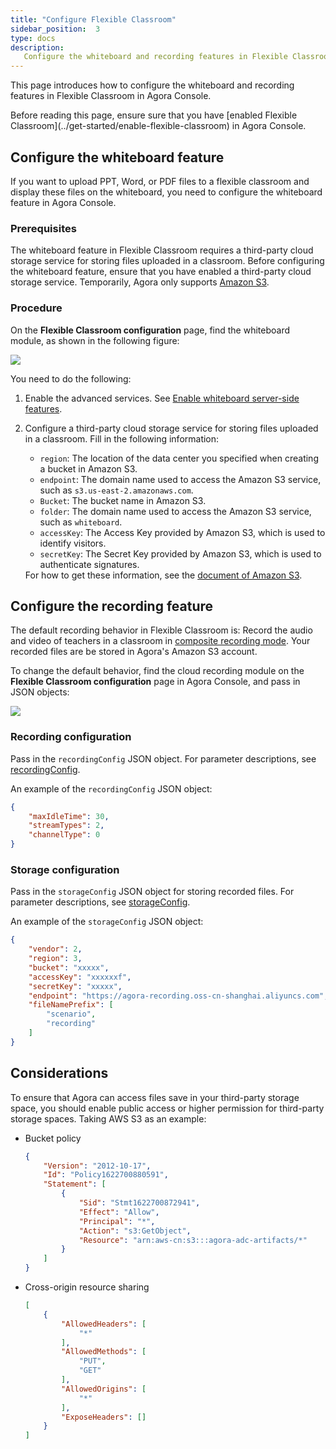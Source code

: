 ```yaml
---
title: "Configure Flexible Classroom"
sidebar_position:  3
type: docs
description:
   Configure the whiteboard and recording features in Flexible Classroom in Agora Console.
---
```


This page introduces how to configure the whiteboard and recording features in Flexible Classroom in Agora Console.

<div class="alert info">Before reading this page, ensure sure that you have [enabled Flexible Classroom](../get-started/enable-flexible-classroom) in Agora Console.</div>

## Configure the whiteboard feature

If you want to upload PPT, Word, or PDF files to a flexible classroom and display these files on the whiteboard, you need to configure the whiteboard feature in Agora Console.

### Prerequisites

The whiteboard feature in Flexible Classroom requires a third-party cloud storage service for storing files uploaded in a classroom. Before configuring the whiteboard feature, ensure that you have enabled a third-party cloud storage service. Temporarily, Agora only supports <a href="https://aws.amazon.com/s3/?nc1=h_ls" target="_blank">Amazon S3</a>.

### Procedure

On the **Flexible Classroom configuration** page, find the whiteboard module, as shown in the following figure:

![](https://web-cdn.agora.io/docs-files/1641366278596)

You need to do the following:

1. Enable the advanced services. See <a href="../../interactive-whiteboard/get-started/ebable-whiteboard#enable-whiteboard-server-side-features" target="_blank">Enable whiteboard server-side features</a>.

2. Configure a third-party cloud storage service for storing files uploaded in a classroom. Fill in the following information:
      - `region`: The location of the data center you specified when creating a bucket in Amazon S3.
      - `endpoint`: The domain name used to access the Amazon S3 service, such as `s3.us-east-2.amazonaws.com`.
      - `Bucket`: The bucket name in Amazon S3.
      - `folder`: The domain name used to access the Amazon S3 service, such as `whiteboard`.
      - `accessKey`: The Access Key provided by Amazon S3, which is used to identify visitors.
      - `secretKey`: The Secret Key provided by Amazon S3, which is used to authenticate signatures.

   <div class="alert info">For how to get these information, see the <a href="https://docs.aws.amazon.com/general/latest/gr/s3.html" target="_blank">document of Amazon S3</a>.</div>

## Configure the recording feature

The default recording behavior in Flexible Classroom is: Record the audio and video of teachers in a classroom in [composite recording mode](../../cloud-recording/develop/composite-mode). Your recorded files are be stored in Agora's Amazon S3 account.

To change the default behavior, find the cloud recording module on the **Flexible Classroom configuration** page in Agora Console, and pass in JSON objects:

![](https://web-cdn.agora.io/docs-files/1641368314262)

### Recording configuration

Pass in the `recordingConfig` JSON object. For parameter descriptions, see [recordingConfig](../../cloud-recording/reference/rest-api/start#recording-configuration).

An example of the `recordingConfig` JSON object:

```json
{
    "maxIdleTime": 30,
    "streamTypes": 2,
    "channelType": 0
}
```

### Storage configuration

Pass in the `storageConfig` JSON object for storing recorded files. For parameter descriptions, see [storageConfig](../../cloud-recording/reference/rest-api/start#cloud-storage-configuration).

An example of the `storageConfig` JSON object:

```json
{
    "vendor": 2,
    "region": 3,
    "bucket": "xxxxx",
    "accessKey": "xxxxxxf",
    "secretKey": "xxxxx",
    "endpoint": "https://agora-recording.oss-cn-shanghai.aliyuncs.com",
    "fileNamePrefix": [
        "scenario",
        "recording"
    ]
}
```

## Considerations

To ensure that Agora can access files save in your third-party storage space, you should enable public access or higher permission for third-party storage spaces. Taking AWS S3 as an example:

- Bucket policy
  ```json
  {
      "Version": "2012-10-17",
      "Id": "Policy1622700880591",
      "Statement": [
          {
              "Sid": "Stmt1622700872941",
              "Effect": "Allow",
              "Principal": "*",
              "Action": "s3:GetObject",
              "Resource": "arn:aws-cn:s3:::agora-adc-artifacts/*"
          }
      ]
  }
  ```
- Cross-origin resource sharing
  ```json
  [
      {
          "AllowedHeaders": [
              "*"
          ],
          "AllowedMethods": [
              "PUT",
              "GET"
          ],
          "AllowedOrigins": [
              "*"
          ],
          "ExposeHeaders": []
      }
  ]
  ```